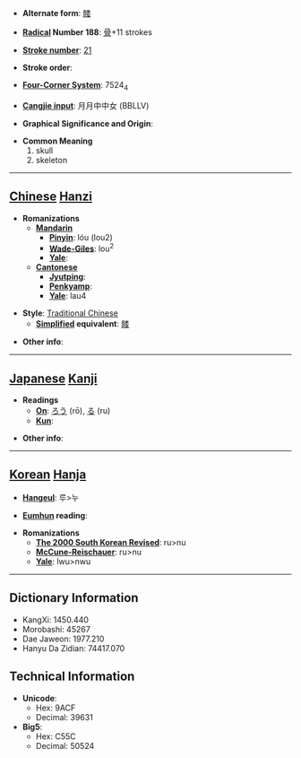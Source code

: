 * '''Alternate form''': [[髅]]

* '''[[Wiktionary:Chinese radical index| Radical]] Number 188''': [[Wiktionary:Chinese radical index 骨|骨]]+11 strokes

* '''[[Wiktionary:Chinese total strokes index|Stroke number]]''': [[Wiktionary:Chinese total strokes index 21|21]]

* '''Stroke order''': 

* '''[[Wiktionary:Chinese four corner index|Four-Corner System]]''': 7524<sub>4</sub>

* '''[[Wiktionary:Chinese Cangjie index|Cangjie input]]''': 月月中中女 (BBLLV)

* '''Graphical Significance and Origin''': 

* '''Common Meaning'''
*#skull
*# skeleton


----

== [[Chinese]] [[Hanzi]] ==

* '''Romanizations'''
** '''[[Mandarin]]'''
*** '''[[Pinyin]]''': lóu (lou2)
*** '''[[Wade-Giles]]''': lou<sup>2</sup>
*** '''[[Yale]]''': 
** '''[[Cantonese]]'''
*** '''[[Jyutping]]''':
*** '''[[Penkyamp]]''': 
*** '''[[Yale]]''': lau4

* '''Style''': [[Traditional Chinese]] 
** '''[[Simplified Chinese|Simplified]] equivalent''': [[髅]]

* '''Other info''': 

----

== [[Japanese]] [[Kanji]] ==

* '''Readings'''
** '''[[On]]''': [[ろう]] (rō), [[る]] (ru)
** '''[[Kun]]''': 

* '''Other info''':  

----

== [[Korean]] [[Hanja]] ==

* '''[[Hangeul]]''': 루>누

* '''[[Eumhun]] reading''': 

* '''Romanizations'''
** '''[[The 2000 South Korean Revised Romanization|The 2000 South Korean Revised]]''': ru>nu
** '''[[McCune-Reischauer]]''': ru>nu
** '''[[Yale]]''': lwu>nwu

----

== Dictionary Information ==

* KangXi: 1450.440
* Morobashi: 45267
* Dae Jaweon: 1977.210
* Hanyu Da Zidian: 74417.070

== Technical Information ==

* '''Unicode''':
** Hex: 9ACF
** Decimal: 39631
* '''Big5''':
** Hex: C55C
** Decimal: 50524